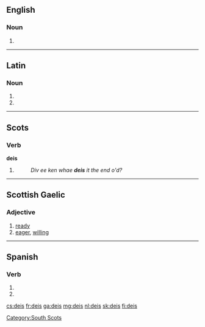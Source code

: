 ==English==

===Noun===
{{en-noun|?}}

# {{alternative form of|dais}}

{{Webster 1913}}

----

==Latin==

===Noun===
{{la-noun-form|deīs}}

# {{inflection of|deus|deus|dat|p|lang=la}}
# {{inflection of|deus|deus|abl|p|lang=la}}

----

==Scots==

===Verb===
'''deis'''

# {{third-person singular of|dei|lang=sco}}
#: ''Div ee ken whae '''deis''' it the end o'd?''

----

==Scottish Gaelic==

===Adjective===
{{head|gd|adjective}}

# [[ready]]
# [[eager]], [[willing]]

----

==Spanish==

===Verb===
{{es-verb-form|dar}}

# {{es-verb form of|mood=subj|tense=pres|num=p|pers=2|formal=n|ending=ar|dar}}
# {{es-verb form of|mood=imp|num=p|pers=2|formal=n|sense=-|ending=ar|dar}}

[[Category:South Scots]]

[[cs:deis]]
[[fr:deis]]
[[ga:deis]]
[[mg:deis]]
[[nl:deis]]
[[sk:deis]]
[[fi:deis]]